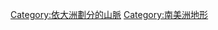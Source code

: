 {{Commons category|Mountain ranges of South America}}

[[Category:依大洲劃分的山脈|Category:依大洲劃分的山脈]]
[[Category:南美洲地形|Category:南美洲地形]]